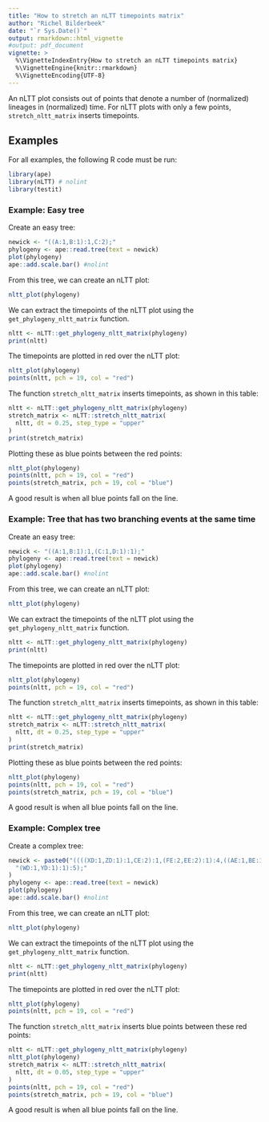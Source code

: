 ```yaml
---
title: "How to stretch an nLTT timepoints matrix"
author: "Richel Bilderbeek"
date: "`r Sys.Date()`"
output: rmarkdown::html_vignette
#output: pdf_document
vignette: >
  %\VignetteIndexEntry{How to stretch an nLTT timepoints matrix}
  %\VignetteEngine{knitr::rmarkdown}
  %\VignetteEncoding{UTF-8}
---
```


An nLTT plot consists out of points that denote a number of (normalized)
lineages in (normalized) time. For nLTT plots with only a few points,
`stretch_nltt_matrix` inserts timepoints.

## Examples

For all examples, the following R code must be run:

```r
library(ape)
library(nLTT) # nolint
library(testit)
```

### Example: Easy tree

Create an easy tree:

```r
newick <- "((A:1,B:1):1,C:2);"
phylogeny <- ape::read.tree(text = newick)
plot(phylogeny)
ape::add.scale.bar() #nolint
```

From this tree, we can create an nLTT plot:

```r
nltt_plot(phylogeny)
```

We can extract the timepoints of the nLTT plot using the
`get_phylogeny_nltt_matrix` function. 

```r
nltt <- nLTT::get_phylogeny_nltt_matrix(phylogeny)
print(nltt)
```

The timepoints are plotted in red over the nLTT plot:

```r
nltt_plot(phylogeny)
points(nltt, pch = 19, col = "red")
```

The function `stretch_nltt_matrix` inserts timepoints, as shown in this table:

```r
nltt <- nLTT::get_phylogeny_nltt_matrix(phylogeny)
stretch_matrix <- nLTT::stretch_nltt_matrix(
  nltt, dt = 0.25, step_type = "upper"
)
print(stretch_matrix)
```

Plotting these as blue points between the red points:

```r
nltt_plot(phylogeny)
points(nltt, pch = 19, col = "red")
points(stretch_matrix, pch = 19, col = "blue")
```

A good result is when all blue points fall on the line.

### Example: Tree that has two branching events at the same time

Create an easy tree:

```r
newick <- "((A:1,B:1):1,(C:1,D:1):1);"
phylogeny <- ape::read.tree(text = newick)
plot(phylogeny)
ape::add.scale.bar() #nolint
```

From this tree, we can create an nLTT plot:

```r
nltt_plot(phylogeny)
```

We can extract the timepoints of the nLTT plot using the
`get_phylogeny_nltt_matrix` function. 

```r
nltt <- nLTT::get_phylogeny_nltt_matrix(phylogeny)
print(nltt)
```

The timepoints are plotted
in red over the nLTT plot:

```r
nltt_plot(phylogeny)
points(nltt, pch = 19, col = "red")
```

The function `stretch_nltt_matrix` inserts timepoints, as shown in this table:

```r
nltt <- nLTT::get_phylogeny_nltt_matrix(phylogeny)
stretch_matrix <- nLTT::stretch_nltt_matrix(
  nltt, dt = 0.25, step_type = "upper"
)
print(stretch_matrix)
```

Plotting these as blue points between the red points:


```r
nltt_plot(phylogeny)
points(nltt, pch = 19, col = "red")
points(stretch_matrix, pch = 19, col = "blue")
```

A good result is when all blue points fall on the line.

### Example: Complex tree

Create a complex tree:


```r
newick <- paste0("((((XD:1,ZD:1):1,CE:2):1,(FE:2,EE:2):1):4,((AE:1,BE:1):1,",
  "(WD:1,YD:1):1):5);"
)
phylogeny <- ape::read.tree(text = newick)
plot(phylogeny)
ape::add.scale.bar() #nolint
```

From this tree, we can create an nLTT plot:

```r
nltt_plot(phylogeny)
```

We can extract the timepoints of the nLTT plot using the
`get_phylogeny_nltt_matrix` function. 

```r
nltt <- nLTT::get_phylogeny_nltt_matrix(phylogeny)
print(nltt)
```

The timepoints are plotted
in red over the nLTT plot:

```r
nltt_plot(phylogeny)
points(nltt, pch = 19, col = "red")
```

The function `stretch_nltt_matrix` inserts blue points between these
red points:

```r
nltt <- nLTT::get_phylogeny_nltt_matrix(phylogeny)
nltt_plot(phylogeny)
stretch_matrix <- nLTT::stretch_nltt_matrix(
  nltt, dt = 0.05, step_type = "upper"
)
points(nltt, pch = 19, col = "red")
points(stretch_matrix, pch = 19, col = "blue")
```

A good result is when all blue points fall on the line.

